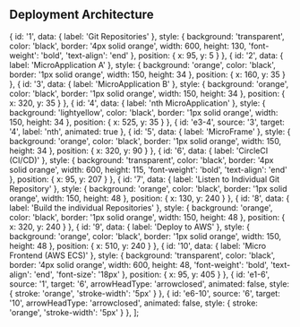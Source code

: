 
## Deployment Architecture

  { id: '1', data: { label: 'Git Repositories' }, style: {
      background: 'transparent',
      color: 'black',
      border: '4px solid orange',
      width: 600,
      height: 130,
      'font-weight': 'bold',
      'text-align': 'end'
    }, position: { x: 95, y: 5 }
  },
  { id: '2', data: { label: 'MicroApplication A' },
    style: {
      background: 'orange',
      color: 'black',
      border: '1px solid orange',
      width: 150,
      height: 34
    }, position: { x: 160, y: 35 } },
  { id: '3', data: { label: 'MicroApplication B' },
    style: {
      background: 'orange',
      color: 'black',
      border: '1px solid orange',
      width: 150,
      height: 34
    }, position: { x: 320, y: 35 } },
  { id: '4', data: { label: 'nth MicroApplication' },
    style: {
      background: 'lightyellow',
      color: 'black',
      border: '1px solid orange',
      width: 150,
      height: 34
    }, position: { x: 525, y: 35 } },
  { id: 'e3-4', source: '3', target: '4', label: 'nth', animated: true },
  { id: '5', data: { label: 'MicroFrame' },
    style: {
      background: 'orange',
      color: 'black',
      border: '1px solid orange',
      width: 150,
      height: 34
    }, position: { x: 320, y: 90 } },
  { id: '6', data: { label: 'CircleCI (CI/CD)' }, style: {
      background: 'transparent',
      color: 'black',
      border: '4px solid orange',
      width: 600,
      height: 115,
      'font-weight': 'bold',
      'text-align': 'end'
    }, position: { x: 95, y: 207 }
  },
  { id: '7', data: { label: 'Listen to Individual Git Repository' },
    style: {
      background: 'orange',
      color: 'black',
      border: '1px solid orange',
      width: 150,
      height: 48
    }, position: { x: 130, y: 240 } },
  { id: '8', data: { label: 'Build the individual Repositories' },
    style: {
      background: 'orange',
      color: 'black',
      border: '1px solid orange',
      width: 150,
      height: 48
    }, position: { x: 320, y: 240 } },
  { id: '9', data: { label: 'Deploy to AWS' },
    style: {
      background: 'orange',
      color: 'black',
      border: '1px solid orange',
      width: 150,
      height: 48
    }, position: { x: 510, y: 240 } },
  { id: '10', data: { label: 'Micro Frontend (AWS ECS)' }, style: {
      background: 'transparent',
      color: 'black',
      border: '4px solid orange',
      width: 600,
      height: 48,
      'font-weight': 'bold',
      'text-align': 'end',
      'font-size': '18px'
    }, position: { x: 95, y: 405 }
  },
  { id: 'e1-6', source: '1', target: '6', arrowHeadType: 'arrowclosed', animated: false, style: { stroke: 'orange', 'stroke-width': '5px' } },
  { id: 'e6-10', source: '6', target: '10', arrowHeadType: 'arrowclosed', animated: false, style: { stroke: 'orange', 'stroke-width': '5px' } },
];

<BasicGraph elements={elements} graphStyles={graphStyles} />